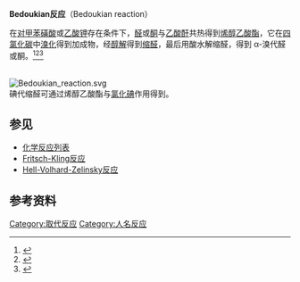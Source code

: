 '''Bedoukian反应'''（Bedoukian reaction）

在[[对甲苯磺酸|对甲苯磺酸]]或[[乙酸钾|乙酸钾]]存在条件下，[[醛|醛]]或[[酮|酮]]与[[乙酸酐|乙酸酐]]共热得到[[烯醇|烯醇]][[乙酸|乙酸]][[酯|酯]]，它在[[四氯化碳|四氯化碳]]中[[溴化|溴化]]得到加成物，经[[醇解|醇解]]得到[[缩醛|缩醛]]，最后用酸水解缩醛，得到 α-溴代醛或酮。<ref>{{cite journal en|title=Synthesis of Bromoacetals|author=Paul Z. Bedoukian|journal=[[J._Am._Chem._Soc.|J. Am. Chem. Soc.]]|year=1944|volume=66|issue=4|pages=651–652|doi=10.1021/ja01232a501}}</ref><ref>{{cite journal en|title=A New Synthesis of α-Bromoaldehydes|author=Paul Z. Bedoukian|journal=[[J._Am._Chem._Soc.|J. Am. Chem. Soc.]]|year=1944|volume=66|issue=8|pages=1325–1327|doi=10.1021/ja01236a037}}</ref><ref>{{cite journal en|title=Preparation of α,β-Unsaturated Aldehyde Dimethyl Acetals and their Free Aldehydes
|author=Paul Z. Bedoukian|journal=[[J._Am._Chem._Soc.|J. Am. Chem. Soc.]]|year=1957|volume=79|issue=4|pages=889–892|doi=10.1021/ja01561a028}}</ref>

<br />
[[File:Bedoukian_reaction.svg|center]]
<br />

碘代缩醛可通过烯醇乙酸酯与[[氯化碘|氯化碘]]作用得到。

== 参见 ==
*[[化学反应列表|化学反应列表]]
*[[Fritsch-Kling反应|Fritsch-Kling反应]]
*[[Hell-Volhard-Zelinsky反应|Hell-Volhard-Zelinsky反应]]

== 参考资料 ==
{{reflist}}

[[Category:取代反应|Category:取代反应]]
[[Category:人名反应|Category:人名反应]]